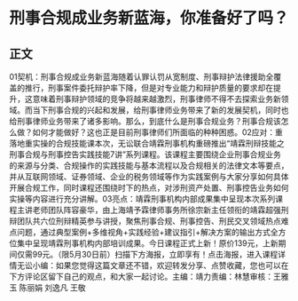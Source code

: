 # 刑事合规成业务新蓝海，你准备好了吗？
## 正文
01契机：刑事合规成业务新蓝海随着认罪认罚从宽制度、刑事辩护法律援助全覆盖的推行，刑事案件委托辩护率下降，但是对专业能力和辩护质量的要求却在提升，这意味着刑事辩护领域的竞争将越来越激烈，刑事律师不得不去探索业务新领域。而当下刑事合规的兴起和发展，给刑事律师业务带来了新的发展契机，同时也给刑事律师业务带来了诸多影响。那么，到底什么是刑事合规业务？刑事合规该怎么做？如何才能做好？这也正是目前刑事律师们所面临的种种困惑。02应对：重落地重实操的合规技能课本次，无讼联合靖霖刑事机构重磅推出“靖霖刑辩技能之刑事合规与刑事控告实践技能7讲”系列课程。该课程主要围绕企业刑事合规业务的来源与分类、合规操作的实践技能与基本流程以及合规相关的法律文本等要点，并从互联网领域、证券领域、企业的税务领域等作为实践案例与大家分享如何具体开展合规工作，同时课程还围绕时下的热点，对涉刑资产处置、刑事控告业务如何实操等内容进行充分讲解。03亮点：靖霖刑事机构内部成果集中呈现本次系列课程主讲老师团队阵容豪华，由上海靖予霖律师事务所徐宗新主任领衔的靖霖超强刑辩团队共六位刑辩精英参与讲授，聚焦刑事合规、刑事控告、刑民交叉领域热点难点问题，通过典型案例+多维视角+实践经验+建议指引+解决方案的输出方式全方位集中呈现靖霖刑事机构内部培训成果。今日课程正式上新！原价139元，上新期间仅需99元。（限5月30日前）扫描下方海报，立即享有！点击海报，进入课程详情无讼小编：如果您觉得这篇文章还不错，欢迎转发分享、点赞收藏，您也可以在下方评论区留下自己的观点，和大家一起讨论。主编：靖力责编：林慧审核：王雅玉 陈丽娟 刘逸凡 王敬